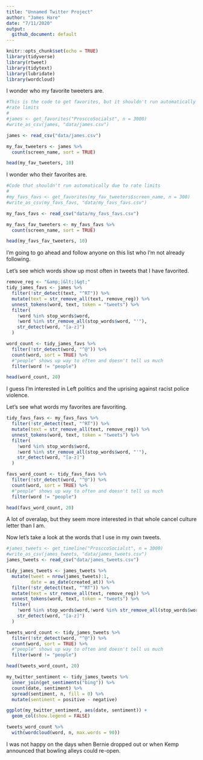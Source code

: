 ```yaml
---
title: "Unnamed Twitter Project"
author: "James Hare"
date: "7/11/2020"
output:
  github_document: default
---
```


```r
knitr::opts_chunk$set(echo = TRUE)
library(tidyverse)
library(rtweet)
library(tidytext)
library(lubridate)
library(wordcloud)
```

I wonder who my favorite tweeters are.

```r
#This is the code to get favorites, but it shouldn't run automatically due to
#rate limits
#
#james <- get_favorites("ProsccoSocialst", n = 3000)
#write_as_csv(james, "data/james.csv")

james <- read_csv("data/james.csv")

my_fav_tweeters <- james %>%
  count(screen_name, sort = TRUE)

head(my_fav_tweeters, 10)
```

I wonder who their favorites are.

```r

#Code that shouldn't run automatically due to rate limits
#
#my_favs_favs <- get_favorites(my_fav_tweeters$screen_name, n = 300)
#write_as_csv(my_favs_favs, "data/my_favs_favs.csv")

my_favs_favs <- read_csv("data/my_favs_favs.csv")

my_favs_fav_tweeters <- my_favs_favs %>%
  count(screen_name, sort = TRUE)

head(my_favs_fav_tweeters, 10)
```

I'm going to go ahead and follow anyone on this list who I'm not already following.

Let's see which words show up most often in tweets that I have favorited.

```r

remove_reg <- "&amp;|&lt;|&gt;"
tidy_james_favs <- james %>%
  filter(!str_detect(text, "^RT")) %>%
  mutate(text = str_remove_all(text, remove_reg)) %>%
  unnest_tokens(word, text, token = "tweets") %>%
  filter(
    !word %in% stop_words$word,
    !word %in% str_remove_all(stop_words$word, "'"),
    str_detect(word, "[a-z]")
  )

word_count <- tidy_james_favs %>%
  filter(!str_detect(word, "^@")) %>%
  count(word, sort = TRUE) %>%
  #"people" shows up way to often and doesn't tell us much
  filter(word != "people")

head(word_count, 20)
```

I guess I'm interested in Left politics and the uprising against racist police violence.

Let's see what words my favorites are favoriting.

```r

tidy_favs_favs <- my_favs_favs %>%
  filter(!str_detect(text, "^RT")) %>%
  mutate(text = str_remove_all(text, remove_reg)) %>%
  unnest_tokens(word, text, token = "tweets") %>%
  filter(
    !word %in% stop_words$word,
    !word %in% str_remove_all(stop_words$word, "'"),
    str_detect(word, "[a-z]")
  )

favs_word_count <- tidy_favs_favs %>%
  filter(!str_detect(word, "^@")) %>%
  count(word, sort = TRUE) %>%
  #"people" shows up way to often and doesn't tell us much
  filter(word != "people")

head(favs_word_count, 20)
```

A lot of overalap, but they seem more interested in that whole cancel culture letter than I am.

Now let's take a look at the words that I use in my own tweets.

```r
#james_tweets <- get_timeline("ProsccoSocialst", n = 3000)
#write_as_csv(james_tweets, "data/james_tweets.csv")
james_tweets <- read_csv("data/james_tweets.csv")

tidy_james_tweets <- james_tweets %>%
  mutate(tweet = nrow(james_tweets):1,
         date = as_date(created_at)) %>%
  filter(!str_detect(text, "^RT")) %>%
  mutate(text = str_remove_all(text, remove_reg)) %>%
  unnest_tokens(word, text, token = "tweets") %>%
  filter(
    !word %in% stop_words$word,!word %in% str_remove_all(stop_words$word, "'"),
    str_detect(word, "[a-z]")
  )

tweets_word_count <- tidy_james_tweets %>%
  filter(!str_detect(word, "^@")) %>%
  count(word, sort = TRUE) %>%
  #"people" shows up way to often and doesn't tell us much
  filter(word != "people")

head(tweets_word_count, 20)

my_twitter_sentiment <- tidy_james_tweets %>%
  inner_join(get_sentiments("bing")) %>%
  count(date, sentiment) %>%
  spread(sentiment, n, fill = 0) %>%
  mutate(sentiment = positive - negative)

ggplot(my_twitter_sentiment, aes(date, sentiment)) +
  geom_col(show.legend = FALSE)

tweets_word_count %>%
  with(wordcloud(word, n, max.words = 90))
```

I was not happy on the days when Bernie dropped out or when Kemp announced that bowling alleys could re-open.


